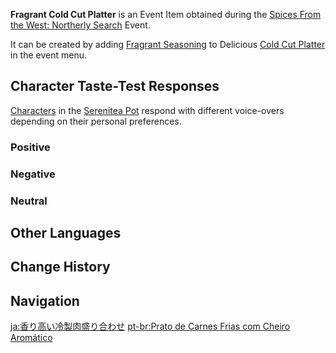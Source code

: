 {{Item Infobox
|id           = 141111
|image        = Item Fragrant Cold Cut Platter.png
|type         = Consumables
|group2       = Event Items
|invCategory  = Precious Items
|group        = Fragrant Dishes
|quality      = 3
|description  = A delicious dish with some extra seasoning! It gives off a titillating aroma... But whose tastes will this dish suit? Invite your friends, invite your pals &mdash; get them to try this new dish!
|source1      = [[Spices From the West: Northerly Search]] Event
|event        = Spices From the West/2023-03-31
|related_item = Cold Cut Platter
|related_type = Variant
}}
'''Fragrant Cold Cut Platter''' is an Event Item obtained during the [[Spices From the West: Northerly Search]] Event.

It can be created by adding [[Fragrant Seasoning]] to Delicious [[Cold Cut Platter]] in the event menu.

==Character Taste-Test Responses==
[[Characters]] in the [[Serenitea Pot]] respond with different voice-overs depending on their personal preferences.

===Positive===
{{Card List|Bennett, Chongyun, Diluc, Fischl, Kaeya, Mika, Qiqi, Razor, Rosaria, Thoma, Yelan, Yun Jin}}

===Negative===
{{Card List|Albedo, Amber, Beidou, Dori, Ganyu, Kuki Shinobu, Raiden Shogun, Tighnari, Xiangling, Yae Miko, Yanfei}}

===Neutral===
{{Card List|Alhaitham, Arataki Itto, Barbara, Candace, Collei, Cyno, Dehya, Diona, Eula, Faruzan, Gorou, Hu Tao, Jean, Kaedehara Kazuha, Kamisato Ayaka, Kamisato Ayato, Keqing, Klee, Kujou Sara, Layla, Lisa, Mona, Nahida, Nilou, Ningguang, Noelle, Sangonomiya Kokomi, Sayu, Shenhe, Shikanoin Heizou, Sucrose, Tartaglia, Venti, Wanderer, Xiao, Xingqiu, Xinyan, Yaoyao, Yoimiya, Zhongli}}

==Other Languages==
{{Other Languages|default_hidden=1
|en      = Fragrant Cold Cut Platter
|zhs     = 香气四溢的冷肉拼盘
|zhs_rm  = Xiāngqìsìyì de Lěng Ròu Pīnpán
|zht     = 香氣四溢的冷肉拼盤
|zht_rm  = Xiāngqìsìyì de Lěng Ròu Pīnpán
|ja      = 香り高い冷製肉盛り合わせ
|ja_rm   = Kaoritakai Reisei Niku Moriawase
|ko      = 향기로운 냉채수육
|es      = Plato de carnes frías aromático
|fr      = Assortiment de charcuterie (parfumé)
|ru      = Ароматное мясное ассорти
|th      = Cold Cut Platter หอมกรุ่น
|th_rm   = 
|vi      = Thịt Lạnh Thơm Lừng
|de      = Duftende kalte Fleischplatte
|id      = Fragrant Cold Cut Platter
|pt      = Prato de Carnes Frias com Cheiro Aromático
|tr      = Baharatlı Şarküteri Tabağı
|it      = Piatto di salumi fragrante
}}

==Change History==
{{Change History|3.5}}

==Navigation==
{{Precious Navbox|Item}}

[[ja:香り高い冷製肉盛り合わせ]]
[[pt-br:Prato de Carnes Frias com Cheiro Aromático]]